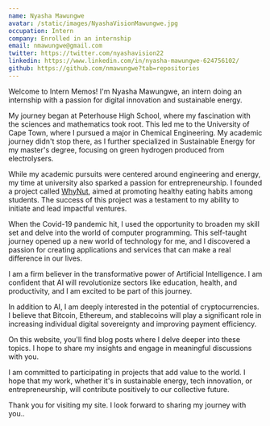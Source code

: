 ```yaml
---
name: Nyasha Mawungwe
avatar: /static/images/NyashaVisionMawungwe.jpg
occupation: Intern
company: Enrolled in an internship 
email: nmawungwe@gmail.com
twitter: https://twitter.com/nyashavision22
linkedin: https://www.linkedin.com/in/nyasha-mawungwe-624756102/
github: https://github.com/nmawungwe?tab=repositories
---
```


Welcome to Intern Memos! I'm Nyasha Mawungwe, an intern doing an internship with a passion for digital innovation and sustainable energy.

My journey began at Peterhouse High School, where my fascination with the sciences and mathematics took root. This led me to the University of Cape Town, where I pursued a major in Chemical Engineering. My academic journey didn't stop there, as I further specialized in Sustainable Energy for my master's degree, focusing on green hydrogen produced from electrolysers.

While my academic pursuits were centered around engineering and energy, my time at university also sparked a passion for entrepreneurship. I founded a project called [WhyNut](https://ebe.uct.ac.za/articles/2017-04-07-why-nut-just-start-something), aimed at promoting healthy eating habits among students. The success of this project was a testament to my ability to initiate and lead impactful ventures.

When the Covid-19 pandemic hit, I used the opportunity to broaden my skill set and delve into the world of computer programming. This self-taught journey opened up a new world of technology for me, and I discovered a passion for creating applications and services that can make a real difference in our lives.

I am a firm believer in the transformative power of Artificial Intelligence. I am confident that AI will revolutionize sectors like education, health, and productivity, and I am excited to be part of this journey.

In addition to AI, I am deeply interested in the potential of cryptocurrencies. I believe that Bitcoin, Ethereum, and stablecoins will play a significant role in increasing individual digital sovereignty and improving payment efficiency.

On this website, you'll find blog posts where I delve deeper into these topics. I hope to share my insights and engage in meaningful discussions with you.

I am committed to participating in projects that add value to the world. I hope that my work, whether it's in sustainable energy, tech innovation, or entrepreneurship, will contribute positively to our collective future.

Thank you for visiting my site. I look forward to sharing my journey with you..
